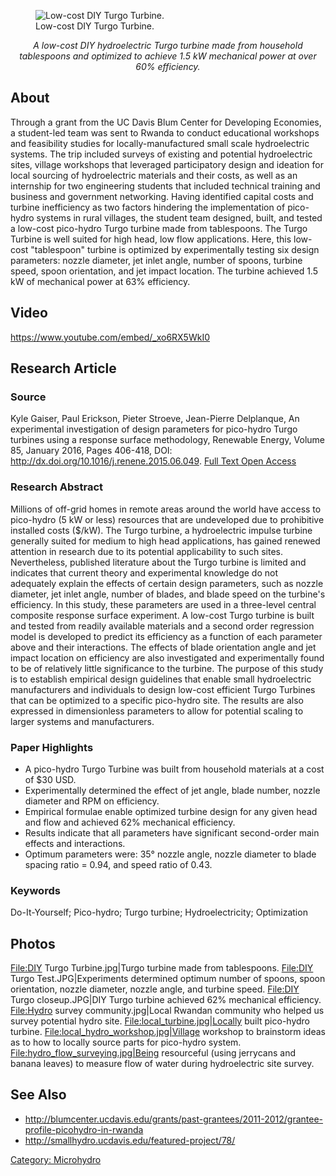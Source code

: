 <!-- Comments that appear only in the edit view are formatted like this. -->
<!-- These comments are offered as an aid as you get started. Remove as you wish. -->
<!-- next line is the code for inserting an image; delete if you don't have an image yet -->
[[File:DIY Turgo Turbine.jpg|thumb|right|Low-cost DIY Turgo Turbine.]]

<center>''A low-cost DIY hydroelectric Turgo turbine made from household tablespoons and optimized to achieve 1.5 kW mechanical power at over 60% efficiency. ''</center>

== About ==

Through a grant from the UC Davis Blum Center for Developing Economies, a student-led team was sent to Rwanda to conduct educational workshops and feasibility studies for locally-manufactured small scale hydroelectric systems. The trip included surveys of existing and potential hydroelectric sites, village workshops that leveraged participatory design and ideation for local sourcing of hydroelectric materials and their costs, as well as an internship for two engineering students that included technical training and business and government networking. Having identified capital costs and turbine inefficiency as two factors hindering the implementation of pico-hydro systems in rural villages, the student team designed, built, and tested a low-cost pico-hydro Turgo turbine made from tablespoons. The Turgo Turbine is well suited for high head, low flow applications. Here, this low-cost "tablespoon" turbine is optimized by experimentally testing six design parameters: nozzle diameter, jet inlet angle, number of spoons, turbine speed, spoon orientation, and jet impact location. The turbine achieved 1.5 kW of mechanical power at 63% efficiency.

==Video==
https://www.youtube.com/embed/_xo6RX5WkI0

== Research Article ==
=== Source ===

Kyle Gaiser, Paul Erickson, Pieter Stroeve, Jean-Pierre Delplanque, An experimental investigation of design parameters for pico-hydro Turgo turbines using a response surface methodology, Renewable Energy, Volume 85, January 2016, Pages 406-418, DOI: http://dx.doi.org/10.1016/j.renene.2015.06.049. [http://escholarship.org/uc/item/464972qm Full Text Open Access]

=== Research Abstract ===

Millions of off-grid homes in remote areas around the world have access to pico-hydro (5 kW or less) resources that are undeveloped due to prohibitive installed costs ($/kW). The Turgo turbine, a hydroelectric impulse turbine generally suited for medium to high head applications, has gained renewed attention in research due to its potential applicability to such sites. Nevertheless, published literature about the Turgo turbine is limited and indicates that current theory and experimental knowledge do not adequately explain the effects of certain design parameters, such as nozzle diameter, jet inlet angle, number of blades, and blade speed on the turbine's efficiency. In this study, these parameters are used in a three-level central composite response surface experiment. A low-cost Turgo turbine is built and tested from readily available materials and a second order regression model is developed to predict its efficiency as a function of each parameter above and their interactions. The effects of blade orientation angle and jet impact location on efficiency are also investigated and experimentally found to be of relatively little significance to the turbine. The purpose of this study is to establish empirical design guidelines that enable small hydroelectric manufacturers and individuals to design low-cost efficient Turgo Turbines that can be optimized to a specific pico-hydro site. The results are also expressed in dimensionless parameters to allow for potential scaling to larger systems and manufacturers.
 
=== Paper Highlights ===

* A pico-hydro Turgo Turbine was built from household materials at a cost of $30 USD.
* Experimentally determined the effect of jet angle, blade number, nozzle diameter and RPM on efficiency.
* Empirical formulae enable optimized turbine design for any given head and flow and achieved 62% mechanical efficiency.
* Results indicate that all parameters have significant second-order main effects and interactions.
* Optimum parameters were: 35° nozzle angle, nozzle diameter to blade spacing ratio = 0.94, and speed ratio of 0.43.

=== Keywords ===

Do-It-Yourself; Pico-hydro; Turgo turbine; Hydroelectricity; Optimization

== Photos ==

<!-- Here is a sample gallery.  -->
<gallery caption="DIY Turgo Turbine">
File:DIY Turgo Turbine.jpg|Turgo turbine made from tablespoons.
File:DIY Turgo Test.JPG|Experiments determined optimum number of spoons, spoon orientation, nozzle diameter, nozzle angle, and turbine speed.
File:DIY Turgo closeup.JPG|DIY Turgo turbine achieved 62% mechanical efficiency. 
File:Hydro survey community.jpg|Local Rwandan community who helped us survey potential hydro site.
File:local_turbine.jpg|Locally built pico-hydro turbine.
File:local_hydro_workshop.jpg|Village workshop to brainstorm ideas as to how to locally source parts for pico-hydro system.
File:hydro_flow_surveying.jpg|Being resourceful (using jerrycans and banana leaves) to measure flow of water during hydroelectric site survey.
</gallery>

== See Also ==
* http://blumcenter.ucdavis.edu/grants/past-grantees/2011-2012/grantee-profile-picohydro-in-rwanda 
* http://smallhydro.ucdavis.edu/featured-project/78/ 

<!-- This code is for placing the citation you included above.  If you did not use the <ref> code, please delete this. -->
<references/>

<!-- Don't change the next line unless you intend to change the categorization -->
<!-- Do add additional, appropriate categories.  See http://www.appropedia.org/Appropedia:CategoryTree for ideas. -->
[[Category: Microhydro]]